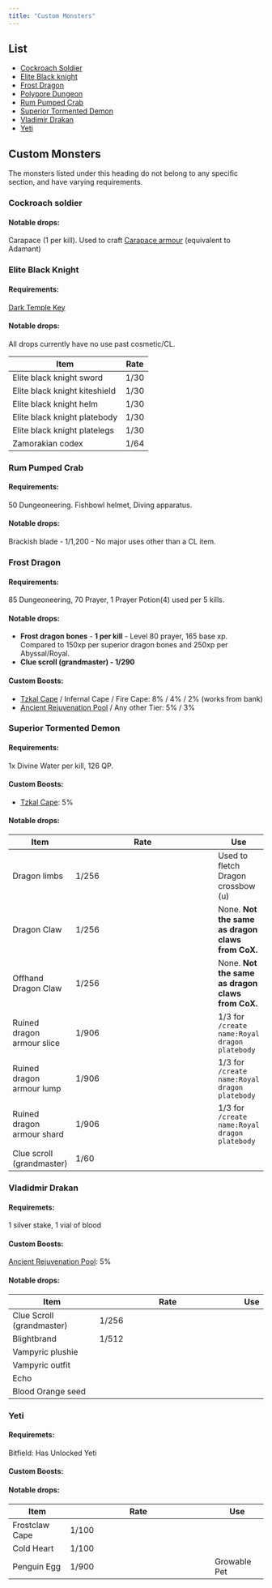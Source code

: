 ```yaml
---
title: "Custom Monsters"
---
```


## List

- [Cockroach Soldier](./#cockroach-soldier)
- [Elite Black knight](./#elite-black-knight)
- [Frost Dragon](./#frost-dragon)
- [Polypore Dungeon](polypore-dungeon.md)
- [Rum Pumped Crab](./#rum-pumped-crab)
- [Superior Tormented Demon](./#superior-tormented-demon)
- [Vladimir Drakan](./#vladidmir-drakan)
- [Yeti](./#yeti)

## Custom Monsters

The monsters listed under this heading do not belong to any specific section, and have varying requirements.

### **Cockroach soldier**

#### Notable drops:

Carapace (1 per kill). Used to craft [Carapace armour](../../skills/crafting.md#custom-content-and-boosts) (equivalent to Adamant)

### Elite Black Knight

#### Requirements:

[Dark Temple Key](../../skills/thieving.md#custom-content-and-boosts)

#### Notable drops:

All drops currently have no use past cosmetic/CL.

| Item                          | Rate |
| ----------------------------- | ---- |
| Elite black knight sword      | 1/30 |
| Elite black knight kiteshield | 1/30 |
| Elite black knight helm       | 1/30 |
| Elite black knight platebody  | 1/30 |
| Elite black knight platelegs  | 1/30 |
| Zamorakian codex              | 1/64 |

### **Rum Pumped Crab**

#### Requirements:

50 Dungeoneering. Fishbowl helmet, Diving apparatus.

#### Notable drops:

Brackish blade - 1/1,200 - No major uses other than a CL item.

### Frost Dragon

#### Requirements:

85 Dungeoneering, 70 Prayer, 1 Prayer Potion(4) used per 5 kills.

#### Notable drops:

- **Frost dragon bones** - **1 per kill** - Level 80 prayer, 165 base xp. Compared to 150xp per superior dragon bones and 250xp per Abyssal/Royal.
- **Clue scroll (grandmaster) - 1/290**

#### Custom Boosts:

- [Tzkal Cape](/minigames/emerged-zuk-inferno) / Infernal Cape / Fire Cape: 8% / 4% / 2% (works from bank)
- [Ancient Rejuvenation Pool](/skills/construction) / Any other Tier: 5% / 3%

### Superior Tormented Demon

#### Requirements:

1x Divine Water per kill, 126 QP.

#### Custom Boosts:

- [Tzkal Cape](/minigames/emerged-zuk-inferno): 5%

#### Notable drops:

<table>
	<thead>
		<tr>
			<th>Item</th>
			<th width="270">Rate</th>
			<th>Use</th>
		</tr>
	</thead>
	<tbody>
		<tr>
			<td>Dragon limbs</td>
			<td>1/256</td>
			<td>Used to fletch Dragon crossbow (u)</td>
		</tr>
		<tr>
			<td>Dragon Claw</td>
			<td>1/256</td>
			<td>
				None. <strong>Not the same as dragon claws from CoX.</strong>
			</td>
		</tr>
		<tr>
			<td>Offhand Dragon Claw</td>
			<td>1/256</td>
			<td>
				None. <strong>Not the same as dragon claws from CoX.</strong>
			</td>
		</tr>
		<tr>
			<td>Ruined dragon armour slice</td>
			<td>1/906</td>
			<td>
				1/3 for <code>/create name:Royal dragon platebody</code>
			</td>
		</tr>
		<tr>
			<td>Ruined dragon armour lump</td>
			<td>1/906</td>
			<td>
				1/3 for <code>/create name:Royal dragon platebody</code>
			</td>
		</tr>
		<tr>
			<td>Ruined dragon armour shard</td>
			<td>1/906</td>
			<td>
				1/3 for <code>/create name:Royal dragon platebody</code>
			</td>
		</tr>
		<tr>
			<td>Clue scroll (grandmaster)</td>
			<td>1/60</td>
			<td></td>
		</tr>
	</tbody>
</table>

### Vladidmir Drakan

#### Requiremets:

1 silver stake, 1 vial of blood

#### Custom Boosts:

[Ancient Rejuvenation Pool](/skills/construction): 5%

#### Notable drops:

<table>
	<thead>
		<tr>
			<th>Item</th>
			<th width="270">Rate</th>
			<th>Use</th>
		</tr>
	</thead>
	<tbody>
		<tr>
			<td>Clue Scroll (grandmaster)</td>
			<td>1/256</td>
			<td></td>
		</tr>
		<tr>
			<td>Blightbrand</td>
			<td>1/512</td>
			<td></td>
		</tr>
		<tr>
			<td>Vampyric plushie</td>
			<td></td>
			<td></td>
		</tr>
		<tr>
			<td>Vampyric outfit</td>
			<td></td>
			<td></td>
		</tr>
		<tr>
			<td>Echo</td>
			<td></td>
			<td></td>
		</tr>
		<tr>
			<td>Blood Orange seed</td>
			<td></td>
			<td></td>
		</tr>
	</tbody>
</table>

### Yeti

#### Requiremets:

Bitfield: Has Unlocked Yeti

#### Custom Boosts:

#### Notable drops:

<table>
	<thead>
		<tr>
			<th>Item</th>
			<th width="270">Rate</th>
			<th>Use</th>
		</tr>
	</thead>
	<tbody>
		<tr>
			<td>Frostclaw Cape</td>
			<td>1/100</td>
			<td></td>
		</tr>
		<tr>
			<td>Cold Heart</td>
			<td>1/100</td>
			<td></td>
		</tr>
		<tr>
			<td>Penguin Egg</td>
			<td>1/900</td>
			<td>Growable Pet</td>
		</tr>
	</tbody>
</table>
